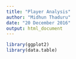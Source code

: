 ```yaml
---
title: "Player Analysis"
author: "Midhun Thaduru"
date: "20 December 2016"
output: html_document
---
```


```r

library(ggplot2)
library(data.table)

```

